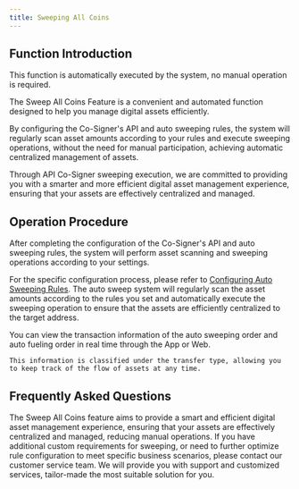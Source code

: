 ```yaml
---
title: Sweeping All Coins
---
```


##  Function Introduction

<Tip> 
This function is automatically executed by the system, no manual operation is required.
</Tip> 

The Sweep All Coins Feature is a convenient and automated function designed to help you manage digital assets efficiently.

By configuring the Co-Signer's API and auto sweeping rules, the system will regularly scan asset amounts according to your rules and execute sweeping operations, without the need for manual participation, achieving automatic centralized management of assets.

Through API Co-Signer sweeping execution, we are committed to providing you with a smarter and more efficient digital asset management experience, ensuring that your assets are effectively centralized and managed.


##  Operation Procedure

<Steps>
<Step title="Configure API and Auto Sweeping Rules">
   After completing the configuration of the Co-Signer's API and auto sweeping rules, the system will perform asset scanning and sweeping operations according to your settings.
   
   For the specific configuration process, please refer to [Configuring Auto Sweeping Rules](/help-center/manage-mpc/consolidation/co-signer/rules).
</Step>
<Step title="Regularly Sweeping Assets">
    The auto sweep system will regularly scan the asset amounts according to the rules you set and automatically execute the sweeping operation to ensure that the assets are efficiently centralized to the target address.

</Step>
<Step title="View Order Information in Real Time">
    You can view the transaction information of the auto sweeping order and auto fueling order in real time through the App or Web.
    
    This information is classified under the transfer type, allowing you to keep track of the flow of assets at any time.
    


</Step>
</Steps>



##  Frequently Asked Questions
<Accordion title="Why auto sweeping it necessary for your assets?">
The Sweep All Coins feature aims to provide a smart and efficient digital asset management experience, ensuring that your assets are effectively centralized and managed, reducing manual operations.
</Accordion>

<Accordion title="Can ChainUp Custody accommodate specific auto sweeping feature requirements?">
If you have additional custom requirements for sweeping, or need to further optimize rule configuration to meet specific business scenarios, please contact our customer service team. We will provide you with support and customized services, tailor-made the most suitable solution for you.
</Accordion>
